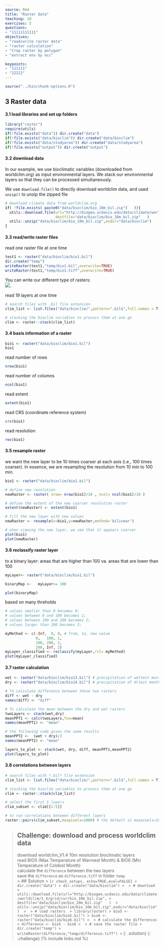 ```yaml
---
source: Rmd
title: "Raster data"
teaching: 10
exercises: 5
questions:
- "11111111111"
objectives:
- "read/write raster data"
- "raster calculation"
- "Crop raster by polygon"
- "extract env by occ"

keypoints:
- "111111"
- "22222"
---
```


```r
source("../bin/chunk-options.R")
```

## 3 Raster data   

#### 3.1 load libraries and set up folders 
```r
library("raster")
require(utils)
if(!file.exists("data")) dir.create("data")
if(!file.exists("data/bioclim")) dir.create("data/bioclim")
if(!file.exists("data/studyarea")) dir.create("data/studyarea")
if(!file.exists("output")) dir.create("output")
```


#### 3.2 download data   
In our example, we use bioclimatic variables (downloaded from worldclim.org) as input environmental layers. We stack our environmental layers so that they can be processed simultaneously.  

We use `download.file()` to directly download worldclim data, and used `unzip()` to unzip the zipped file
```r
# download climate data from worldclim.org
if( !file.exists( paste0("data/bioclim/bio_10m_bil.zip")   )){
  utils::download.file(url="http://biogeo.ucdavis.edu/data/climate/worldclim/1_4/grid/cur/bio_10m_bil.zip",
                       destfile="data/bioclim/bio_10m_bil.zip"   ) 
  utils::unzip("data/bioclim/bio_10m_bil.zip",exdir="data/bioclim") 
}
```

#### 3.3 read/write raster files  
read one raster file at one time  
```r
test1 <- raster("data/bioclim/bio1.bil")
dir.create("temp")
writeRaster(test1,"temp/bio1.bil",overwrite=TRUE)
writeRaster(test1,"temp/bio1.tiff",overwrite=TRUE)
```
You can write our different type of rasters:  
![]({{ page.root }}/fig/rastertype.png). 


read 19 layers at one time  
```r
# search files with .bil file extension
clim_list <- list.files("data/bioclim/",pattern=".bil$",full.names = T)

# stacking the bioclim variables to process them at one go 
clim <- raster::stack(clim_list) 
```



#### 3.4 basis information of a raster  
```r
bio1 <- raster("data/bioclim/bio1.bil")
bio1
```

read number of rows  
```r
nrow(bio1)
```

read number of columns  
```r
ncol(bio1)
```

read extent
```r
extent(bio1)
```

read CRS (coordinate reference system)  
```r
crs(bio1)
```

read resolution
```r
res(bio1)
```


#### 3.5 resample raster   
we want the new layer to be 10 times coarser at each axis (i.e., 100 times coarser). In essence, we are resampling the resolution from 10 min to 100 min.

```r
bio1 <- raster("data/bioclim/bio1.bil")

# define new resolution
newRaster <- raster( nrow= nrow(bio1)/10 , ncol= ncol(bio1)/10 )

# define the extent of the new coarser resolution raster
extent(newRaster) <- extent(bio1)

# fill the new layer with new values
newRaster <- resample(x=bio1,y=newRaster,method='bilinear')

# when viewing the new layer, we see that it appears coarser
plot(bio1)
plot(newRaster) 
```

#### 3.6 reclassify raster layer     
to a binary layer: areas that are higher than 100 va. areas that are lower than 100
```r
myLayer<- raster("data/bioclim/bio1.bil")

binaryMap <-   myLayer>= 100

plot(binaryMap)
```

based on many threholds
```r

# values smaller than 0 becomes 0; 
# values between 0 and 100 becomes 1; 
# values between 100 and 200 becomes 2;
# values larger than 200 becomes 3;

myMethod <- c(-Inf,  0, 0, # from, to, new value
              0,   100, 1,
              100, 200, 2,
              200, Inf, 3)
myLayer_classified <- reclassify(myLayer,rcl= myMethod)
plot(myLayer_classified)
```

#### 3.7 raster calculation    

```r
wet <- raster("data/bioclim/bio13.bil") # precipitation of wettest month
dry <- raster("data/bioclim/bio14.bil") # precipitation of driest month

# To calculate difference between these two rasters
diff <- wet - dry
names(diff) <- "diff"

# To calculate the mean between the dry and wet rasters
twoLayers <- stack(wet,dry)
meanPPT1 <- calc(twoLayers,fun=mean)
names(meanPPT1) <- "mean"

# the following code gives the same results
meanPPT2 <-  (wet + dry)/2
names(meanPPT2) <- "mean"

layers_to_plot <- stack(wet, dry, diff, meanPPT1,meanPPT2)
plot(layers_to_plot)

```

#### 3.8  correlations between layers   
```r
# search files with *.bil* file extension
clim_list <- list.files("data/bioclim/",pattern=".bil$",full.names = T)

# stacking the bioclim variables to process them at one go 
clim <- raster::stack(clim_list) 

# select the first 5 layers
clim_subset <- clim[[1:5]]

# to run correlations between different layers
raster::pairs(clim_subset,maxpixels=1000) # the default is maxpixels=100000

```


> ## Challenge: download and process worldclim data  
> download worldclim_V1.4 10m resolution bioclimatic layers   
> read BIO5 (Max Temperature of Warmest Month) & BIO6 (Min Temperature of Coldest Month)   
> calculate the `difference` between the two layers  
> save the `difference` as `difference.tiff` in folder `temp`  
> > ## Solution
> > ```{r check_setups, echo=TRUE,eval=FALSE}
> > dir.create("data")
> > dir.create("data/bioclim")
> > 
> > # download 
> > utils::download.file(url="http://biogeo.ucdavis.edu/data/climate/worldclim/1_4/grid/cur/bio_10m_bil.zip",
> >                       destfile="data/bioclim/bio_10m_bil.zip"   ) 
> > utils::unzip("data/bioclim/bio_10m_bil.zip",exdir="data/bioclim") 
> > 
> > # load rasters 
> > library(raster)
> > bio5 <- raster("data/bioclim/bio5.bil")
> > bio6 <- raster("data/bioclim/bio6.bil")
> > 
> > # calculate the differences
> > difference <- bio5 - bio6
> > 
> > # save the raster file
> > dir.create("temp")
> > writeRaster(difference,"temp/difference.tiff")
> > ```
> {: .solution}
{: .challenge}
{% include links.md %}
